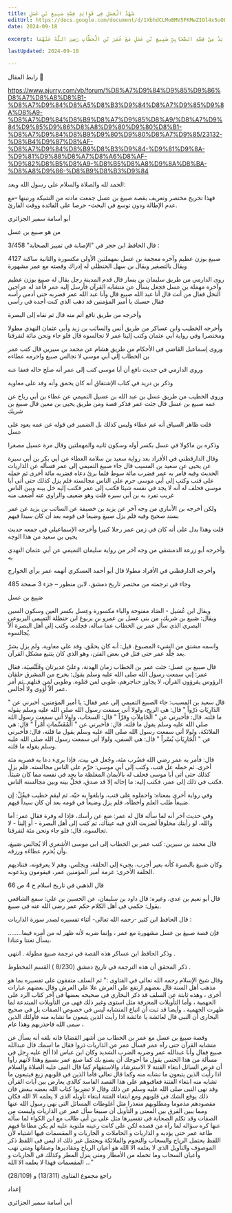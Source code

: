```yaml
---
title: شَهْدُ الْعَسَلِ فِي فَوَائِدِ قِصَّةِ صَبِيغِ بْنِ عَسَلٍ
editUrl: https://docs.google.com/document/d/1XbhdCLMoBMV5FKMwZIOl4x5uOEHeCt8P0hDcvODt7jQ/edit
date: 2024-09-18

excerpt: فَوَائِدُ مِنْ قِصَّةِ الصَّحَابِيِّ صَبِيغِ بْنِ عَسَلٍ مَعَ عُمَرَ بْنِ الْخَطَّابِ رَضِيَ اللَّهُ عَنْهُمَا 

lastUpdated: 2024-09-18

---
```


رابط المقال 📌 

https://www.ajurry.com/vb/forum/%D8%A7%D9%84%D9%85%D9%86%D8%A7%D8%A8%D8%B1-%D8%A7%D9%84%D8%A5%D8%B3%D9%84%D8%A7%D9%85%D9%8A%D8%A9-%D8%A7%D9%84%D8%B9%D8%A7%D9%85%D8%A9/%D8%A7%D9%84%D9%85%D9%86%D8%A8%D9%80%D9%80%D8%B1-%D8%A7%D9%84%D8%B9%D9%80%D9%80%D8%A7%D9%85/23132-%D8%B4%D9%87%D8%AF-%D8%A7%D9%84%D8%B9%D8%B3%D9%84-%D9%81%D9%8A-%D9%81%D9%88%D8%A7%D8%A6%D8%AF-%D9%82%D8%B5%D8%A9-%D8%B5%D8%A8%D9%8A%D8%BA-%D8%A8%D9%86-%D8%B9%D8%B3%D9%84

الحمد لله والصلاة والسلام على رسول الله وبعد:

فهذا تخريج مختصر وتعريف بقصة صبيغ بن عسل جمعت مادته من الشبكة ورتبتها –مع عدم الإطالة ودون توسع في البحث- حرصا على الفائدة ووقت القارئ.

أبو أسامة سمير الجزائري

من هو صبيغ بن عسل

قال الحافظ ابن حجر في "الإصابة في تمييز الصحابة" 3/458 :

4127 صبيغ بوزن عظيم وآخره معجمة بن عسل بمهملتين الأولى مكسورة والثانية ساكنة ويقال بالتصغير ويقال بن سهل الحنظلي له إدراك وقصته مع عمر مشهورة

روى الدارمي من طريق سليمان بن يسار قال قدم المدينة رجل يقال له صبيغ بوزن عظيم وآخره مهملة بن عسل فجعل يسأل عن متشابه القرآن فأرسل إليه عمر فأعد له عراجين النخل فقال من أنت قال أنا عبد الله صبيغ قال وأنا عبد الله عمر فضربه حتى أدمى رأسه فقال حسبك يا أمير المؤمنين قد ذهب الذي كنت أجده في رأسي

وأخرجه من طريق نافع أتم منه قال ثم نفاه إلى البصرة

وأخرجه الخطيب وابن عساكر من طريق أنس والسائب بن زيد وأبي عثمان النهدي مطولا ومختصرا وفي رواية أبي عثمان وكتب إلينا عمر لا تجالسوه قال فلو جاء ونحن مائة لتفرقنا

وروى إسماعيل القاضي في الأحكام من طريق هشام عن محمد بن سيرين قال كتب عمر بن الخطاب إلى أبي موسى لا تجالس صبيغ واحرمه عطاءه

وروى الدارمي في حديث نافع أن أبا موسى كتب إلى عمر أنه صلح حاله فعفا عنه

وذكر بن دريد في كتاب الإشتقاق أنه كان يحمق وأنه وفد على معاوية

وروى الخطيب من طريق عسل بن عبد الله بن عسيل التميمي عن عطاء بن أبي رباح عن عمه صبيغ بن عسل قال جئت عمر فذكر قصة ومن طريق يحيى بن معين قال صبيغ بن شريك

قلت ظاهر السياق أنه عم عطاء وليس كذلك بل الضمير في قوله عن عمه يعود على عسل

وذكره بن ماكولا في عسل بكسر أوله وسكون ثانيه والمهملتين وقال مرة عسيل مصغرا

وقال الدارقطني في الأفراد بعد رواية سعيد بن سلامة العطاء عن أبي بكر بن أبي سبرة عن يحيى عن سعيد بن المسيب قال جاء صبيغ التميمي إلى عمر فسأله عن الذاريات الحديث وفيه فأمر به عمر فضرب مائة سوط فلما برئ دعاه فضربه مائة أخرى ثم حمله على قتب وكتب إلى أبي موسى حرم على الناس مجالسته فلم يزل كذلك حتى أتى أبا موسى فحلف له أنه لا يجد في نفسه شيئا فكتب إلى عمر فكتب إليه خل بينه وبين الناس غريب تفرد به بن أبي سبرة قلت وهو ضعيف والراوي عنه أضعف منه

ولكن أخرجه بن الأنباري من وجه آخر عن يزيد بن خصيفة عن السائب بن يزيد عن عمر بسند صحيح وفيه فلم يزل صبيغ وضيعا في قومه بعد أن كان سيدا فيهم

قلت وهذا يدل على أنه كان في زمن عمر رجلا كبيرا وأخرجه الإسماعيلي في جمعه حديث يحيى بن سعيد من هذا الوجه

وأخرجه أبو زرعة الدمشقي من وجه آخر من رواية سليمان التميمي عن أبي عثمان النهدي به

وأخرجه الدارقطني في الأفراد مطولا قال أبو أحمد العسكري أتهمه عمر برأي الخوارج

وجاء في ترجمته من مختصر تاريخ دمشق، لابن منظور – جزء 3 صفحة 485

صَبِيغ بن عسل

ويقال ابن عُسَيل - الصَاد مفتوحة والباء مكسورة وعِسل بكسر العين وسكون السين ويقال: صَبيغ بن شريك، من بني عسل بن عمرو بن يربوع ابن حنظلة التميمي اليربوعي البصري الذي سأل عمر بن الخطاب عما سأله، فجلده، وكتب إلى أهل البصرة ألاّ يُجالسوه.

واسمه مشتق من الشيء المصبوغ. قيل: أنه كان يحمَّق. وفد على معاوية. ولم يزل بشرّ بعد جَلْد عمر حتى قتل في بعض الفتن، وهو الذي كان يتتبع مشكل القرآن.

قال صبيغ بن عسل: جئت عمر بن الخطاب زمان الهدنة، وعليّ غديرتان وقَلَنْسِيَة، فقال عمر: إني سمعت رسول الله صلى الله عليه وسلم يقول: يخرج من المشرق حلقان الرؤوس يقرؤون القرآن، لا يجاوز حناجرهم، طوبى لمن قتلوه، وطوبى لمن قتلهم. ثم أمر عمر ألاّ أُؤوى ولا أُجالس.

قال سعيد بن المسيب: جاء الصبيغ التميمي إلى عمر فقال: يا أمير المؤمنين، أخبرني عن " الذَارِيَاتِ ذَرْواً " قال: هي الريح، ولولا أني سمعت رسول الله صلى الله عليه وسلم يقوله ما قلته. قال: فأخبرني عن " الْحَامِلاَتِ وِقرْاً " قال: السحاب، ولولا أني سمعت رسول الله صلى الله عليه وسلم يقول ما قلته. قال: فأخبرني عن " الْمُقَسِّماتِ أَمْراً " قال: هي الملائكة، ولولا أني سمعت رسول الله صلى الله عليه وسلم يقول ما قلته، قال: فأخبرني عن " الْجَارِيَاتِ يُسْراً " قال: هي السفن، ولولا أني سمعت رسول الله صلى الله عليه وسلم يقوله ما قلته.

قال: فأمر به عمر رضي الله فضُرب مئة، وجُعل في بيت، فإذا برىء دعا به فضربه مئة أخرى. ثم حمله عل قتب، وكتب إلى أبي موسى: حرِّم على الناس مجالسته. فلم يزل كذلك حتى أتى أبا موسى فحلف له بالأيمان المغلظة ما يجد في نفسه مما كان شيئاً. فكتب في ذلك إلى عمر، فكتب إليه: ما إخاله إلا قد صدق، فخلِّ بينه وبين مجالسته الناس.

وفي رواية أخرى بمعناه: واحملوه على قتب، وابلغوا به حيّه. ثم ليقم خطيب فيقُلْ: إن صَبيغاً طلب العلم وأخطأه، فلم يزل وضيعاً في قومه بعد أن كان سيداً فيهم.

وفي حديث آخر أنه لما سأله قال له عمر: ضع عن رأسك، فإذا له وفرة فقال عمر: أما والله، لو رأيتك محلوقاً لضربت الذي فيه عيناك، ثم كتب إلى أهل البصرة - أو إلينا - لا تجالسوه. قال: فلو جاء ونحن مئة لتفرقنا.

قال محمد بن سيرين: كتب عمر بن الخطاب إلى ابي موسى الأشعري ألا يُجالس صَبيغ، وأن يُحرم عطاءَه ورزقه.

وكان صَبيغ بالبصرة كأنه بعير أجرب، يجيء إلى الحلقة، ويجلس، وهم لا يعرفونه، فتناديهم الحلقة الأخرى: عزمة أمير المؤمنين عمر، فيقومون ويدَعونه.

قال الذهبي في تاريخ اسلام ج 4 ص 66

قال أبو نعيم بن عدي، وغيره: قال داود بن سليمان، عن الحسين بن علي: سمع الشافعي يقول: حكمي في أهل الكلام حكم عمر رضي الله عنه في صبيغ.

قال الحافظ ابن كثير -رحمه الله تعالى- أثناء تفسيره لصدر سورة الذاريات :

........فإن قصة صبيغ بن عسل مشهورة مع عمر ، وإنما ضربه لأنه ظهر له من أمره فيما يسأل تعنتا وعنادا،

وذكر الحافظ ابن عساكر هذه القصة في ترجمة صبيغ مطولة . انتهى .

ذكر المحقق أن هذه الترجمة في تاريخ دمشق (8/230 ) القسم المخطوط .

وقال شيخ الإسلام رحمه الله تعالى في الفتاوى :" ثم السلف متفقون على تفسيره بما هو مذهب أهل السنة قال بعضهم ارتفع على العرش علا على العرش وقال بعضهم عبارات أخرى ، وهذه ثابتة عن السلف قد ذكر البخاري فى صحيحه بعضها فى آخر كتاب الرد على الجهمية ، وأما التأويلات المحرفة مثل استوى وغير ذلك فهى من التأويلات المبتدعة لما ظهرت الجهمية ، وأيضا قد ثبت أن اتباع المتشابه ليس فى خصوص الصفات بل فى صحيح البخارى أن النبى قال لعائشة يا عائشة اذا رأيت الذين يتبعون ما تشابه منه فأولئك الذين سمى الله فاحذريهم وهذا عام ،

وقصة صبيغ بن عسل مع عمر بن الخطاب من أشهر القضايا فانه بلغه أنه يسأل عن متشابه القرآن حتى رآه عمر فسأل عمر عن الذاريات ذروا فقال ما اسمك قال عبدالله صبيغ فقال وأنا عبدالله عمر وضربه الضرب الشديد وكان ابن عباس اذا ألح عليه رجل فى مسألة من هذا الجنس يقول ما أحوجك أن يصنع بك كما صنع عمر بصبيغ وهذا لأنهم رأوا أن غرض السائل ابتغاء الفتنة لا الاسترشاد والاستفهام كما قال النبى عليه الصلاة والسلام اذا رأيت الذين يتبعون ما تشابه منه وكما قال تعالى فأما الذين فى قلوبهم زيغ فيتبعون ما تشابه منه ابتغاء الفتنة فعاقبوهم على هذا القصد الفاسد كالذى يعارض بين آيات القرآن وقد نهى النبى صلى الله عليه وسلم عن ذلك وقال لا تضربوا كتاب الله بعضه ببعض فان ذلك يوقع الشك فى قلوبهم ومع ابتغاء الفتنة ابتغاء تأويله الذى لا يعلمه الا الله فكان مقصودهم مذموما ومطلوبهم متعذرا مثل أغلوطات المسائل التى نهى رسول الله عنها ومما يبين الفرق بين المعنى و التأويل أن صبيغا سأل عمر عن الذاريات وليست من الصفات وقد تكلم الصحابة فى تفسيرها مثل على بن أبى طالب مع ابن الكواء لما سأله عنها كره سؤاله لما رآه من قصده لكن على كانت رعيته ملتوية عليه لم يكن مطاعا فيهم طاعة عمر حتى يؤدبه و الذاريات و الحاملات و الجاريات و المقسمات فيها اشتباه لأن اللفظ يحتمل الرياح والسحاب والنجوم والملائكة ويحتمل غير ذلك اذ ليس فى اللفظ ذكر الموصوف والتأويل الذى لا يعلمه الا الله هو أعيان الرياح ومقاديرها وصفاتها ومتى تهب وأعيان السحاب وما تحمله من الأمطار ومتى ينزل المطر وكذلك فى الجاريات و المقسمات فهذا لا يعلمه الا الله ..."

راجع مجموع الفتاوى (13/311) و (28/109)

إعداد

أبي أسامة سمير الجزائري


